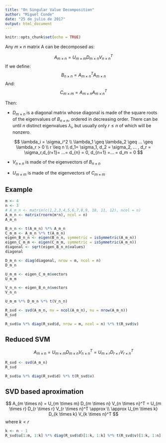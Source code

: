 ```yaml
---
title: "On Singular Value Decomposition"
author: "Miguel Conde"
date: "25 de julio de 2017"
output: html_document
---
```


```r
knitr::opts_chunk$set(echo = TRUE)
```

Any $m \times n$ matrix A can be decomposed as:

$$
A_{m \times n} = U_{m \times m} D_{m \times n} V_{n \times n}^T
$$
If we define:
$$
B_{n \times n} = A_{m \times n}^T A_{m \times n}
$$
And:
$$
C_{m \times m} = A_{m \times n} A_{m \times n}^T
$$

Then:

* $D_{m \times n}$ is a diagonal matrix whose diagonal is made of the square roots of the eigenvalues of $B_{n \times n}$, ordered in decreasing order. There can be until $n$ distinct eigenvalues $\lambda_i$, but usually only $r \leq n$ of which will be nonzero.

$$
\lambda_i = \sigma_i^2 \\
\lambda_1 \geq \lambda_2 \geq ... \geq \lambda_r > 0 \\
r \leq n \\
d_1= \sigma_1, d_2 = \sigma_2, ... , d_r = \sigma_r,d_{r+1}= ...= d_{n} = 0, d_{n+1} =... = d_m = 0
$$

* $V_{n \times n}$ is made of the eigenvectors of $B_{n \times n}$

* $U_{m \times m}$ is made of the eigenvectors of $C_{m \times m}$


## Example
```r
m <- 4
n <- 3
# A_m_n <- matrix(c(1,2,3,4,5,6,7,8,9, 10, 11, 12), ncol = n)
A_m_n <- matrix(rnorm(m*n), ncol = n)
A_m_n
```

```r
B_n_n <- t(A_m_n) %*% A_m_n 
C_m_m <- A_m_n %*% t(A_m_n)
eigen_B_n_n <- eigen(B_n_n, symmetric = isSymmetric(A_m_n))
eigen_C_m_m <- eigen(C_m_m, symmetric = isSymmetric(A_m_n))
diagonal <- sqrt(eigen_B_n_n$values)
diagonal
```

```r
D_m_n <- diag(diagonal, nrow = m, ncol = n)
D_m_n
```

```r
U_m_m <- eigen_C_m_m$vectors
U_m_m
```

```r
V_n_n <- eigen_B_n_n$vectors
V_n_n
```

```r
U_m_m %*% D_m_n %*% t(V_n_n)
```

```r
R_svd <- svd(A_m_n, nv = ncol(A_m_n), nu = nrow(A_m_n)) 
R_svd
```

```r
R_svd$u %*% diag(R_svd$d, nrow = m, ncol = n) %*% t(R_svd$v)
```


## Reduced SVM
$$
A_{m \times n} = U_{m \times m} D_{m \times n} V_{n \times n}^T = 
U_{m \times r} D_{r \times r} V_{r \times n}^T
$$


```r
R_svd <- svd(A_m_n) 
R_svd
```

```r
R_svd$u %*% diag(R_svd$d) %*% t(R_svd$v)
```

## SVD based aproximation

$$
A_{m \times n} = U_{m \times m} D_{m \times n} V_{n \times n}^T = 
U_{m \times r} D_{r \times r} V_{r \times n}^T \approx \\
\approx U_{m \times k} D_{k \times k} V_{k \times n}^T
$$
where $k< r$

```r
k <- n - 1
R_svd$u[1:m, 1:k] %*% diag(R_svd$d)[1:k, 1:k] %*% t(R_svd$v)[1:k, 1:n]
```

